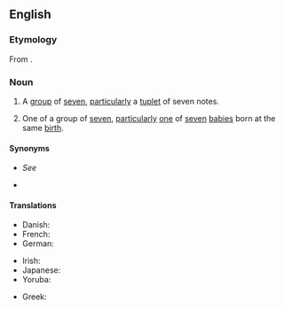 ==English==
===Etymology===
From {{suffix|en|septuple|et}}.

===Noun===
{{en-noun}}

# A [[group]] of [[seven]], [[particularly]] {{lb|en|music}} a [[tuplet]] of seven notes.
#: {{coord|en|singlet|couplet|triplet|quadruplet|tetraplet|pentuplet|sextuplet|octuplet|nonuplet|decuplet|centuplet|multiplet}}
# One of a group of [[seven]], [[particularly]] [[one]] of [[seven]] [[baby|babies]] born at the same [[birth]].

====Synonyms====
* {{sense|group of 7}} ''See'' {{l|en|septet}}
* {{sense|music}} {{l|en|septimole}}

====Translations====
{{trans-top|one of seven babies born at the same birth}}
* Danish: {{t|da|syvling|c}}
* French: {{t+|fr|septuplé|m}}
* German: {{t|de|Siebenling|m}}
{{trans-mid}}
* Irish: {{t|ga|seachtrín|m}}
* Japanese: {{t+|ja|七つ子|tr=nanatsugo|sc=Jpan}}
* Yoruba: {{t|yo|ìbéje}}
{{trans-bottom}}

{{trans-top|music: septuplet}}
* Greek: {{t|el|επτάηχο|n}}
{{trans-mid}}
{{trans-bottom}}

{{cln|en|words prefixed with sept-}}
{{c|en|Seven|Collectives}}